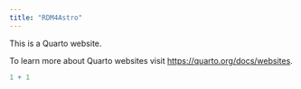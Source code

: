 ```yaml
---
title: "RDM4Astro"
---
```


This is a Quarto website.

To learn more about Quarto websites visit <https://quarto.org/docs/websites>.

```r
1 + 1
```
